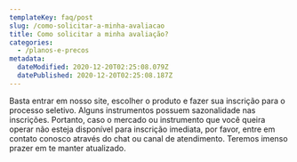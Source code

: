 ```yaml
---
templateKey: faq/post
slug: /como-solicitar-a-minha-avaliacao
title: Como solicitar a minha avaliação?
categories:
  - /planos-e-precos
metadata:
  dateModified: 2020-12-20T02:25:08.079Z
  datePublished: 2020-12-20T02:25:08.187Z
---
```

Basta entrar em nosso site, escolher o produto e fazer sua inscrição para o processo seletivo. Alguns instrumentos possuem sazonalidade nas inscrições. Portanto, caso o mercado ou instrumento que você queira operar não esteja disponível para inscrição imediata, por favor, entre em contato conosco através do chat ou canal de atendimento. Teremos imenso prazer em te manter atualizado.